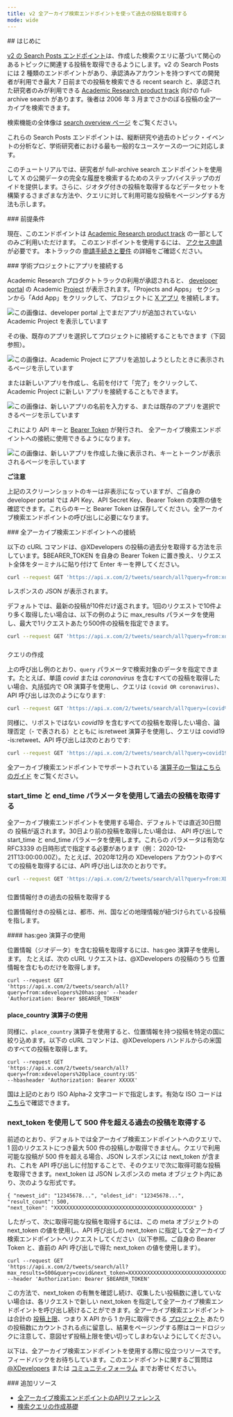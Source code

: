 ```yaml
---
title: v2 全アーカイブ検索エンドポイントを使って過去の投稿を取得する
mode: wide
---
```


<div id="introduction">
  ## はじめに
</div>

[v2 の Search Posts エンドポイント](/ja/x-api/posts/search/introduction)は、作成した検索クエリに基づいて関心のあるトピックに関連する投稿を取得できるようにします。v2 の Search Posts には 2 種類のエンドポイントがあり、承認済みアカウントを持つすべての開発者が利用でき最大 7 日前までの投稿を検索できる recent search と、承認された研究者のみが利用できる
[Academic Research product track](https://developer.x.com/en/products/x-api/early-access/guide#na_2)
向けの full-archive search があります。後者は 2006 年 3 月までさかのぼる投稿の全アーカイブを検索できます。

検索機能の全体像は
[search overview ページ](/ja/x-api/posts/search/introduction)
をご覧ください。

これらの Search Posts エンドポイントは、縦断研究や過去のトピック・イベントの分析など、学術研究者における最も一般的なユースケースの一つに対応します。

このチュートリアルでは、研究者が full-archive search エンドポイントを使用して X の公開データの完全な履歴を検索するためのステップバイステップのガイドを提供します。さらに、ジオタグ付きの投稿を取得するなどデータセットを構築するさまざまな方法や、クエリに対して利用可能な投稿をページングする方法も示します。

<div id="prerequisites">
  ### 前提条件
</div>

現在、このエンドポイントは
[Academic Research product track](https://developer.x.com/en/solutions/academic-research/products-for-researchers)
の一部としてのみご利用いただけます。
このエンドポイントを使用するには、
[アクセス申請](https://developer.x.com/en/portal/petition/academic/is-it-right-for-you)
が必要です。
本トラックの
[申請手続きと要件](https://developer.x.com/en/solutions/academic-research/application-info)
の詳細をご確認ください。

<div id="connect-an-app-to-the-academic-project">
  ### 学術プロジェクトにアプリを接続する
</div>

Academic Research プロダクトトラックの利用が承認されると、
[developer portal](https://developer.x.com/en/portal/dashboard) の Academic
[Project](/ja/resources/fundamentals/projects) が表示されます。「Projects and Apps」
セクションから「Add App」をクリックして、プロジェクトに
[X アプリ](/ja/resources/fundamentals/developer-apps) を接続します。

[](https://res.cloudinary.com/practicaldev/image/fetch/s--gHFOyuDc--/c_limit%2Cf_auto%2Cfl_progressive%2Cq_auto%2Cw_880/https://dev-to-uploads.s3.amazonaws.com/i/gb7aevhqyfvfjznd0pnd.png)

![この画像は、developer portal 上でまだアプリが追加されていない Academic Project を表示しています](https://cdn.cms-twdigitalassets.com/content/dam/developer-twitter/docs/tutorials/getting-historical-tweets-using-the-full-archive-search-endpoint/dev-portal-1.png.twimg.1920.png)

その後、既存のアプリを選択してプロジェクトに接続することもできます（下図参照）。

![この画像は、Academic Project にアプリを追加しようとしたときに表示されるページを示しています](https://cdn.cms-twdigitalassets.com/content/dam/developer-twitter/docs/tutorials/getting-historical-tweets-using-the-full-archive-search-endpoint/dev-portal-2.png.twimg.1920.png)

または新しいアプリを作成し、名前を付けて「完了」をクリックして、Academic Project に新しい
アプリを接続することもできます。

![この画像は、新しいアプリの名前を入力する、または既存のアプリを選択できるページを示しています](https://cdn.cms-twdigitalassets.com/content/dam/developer-twitter/docs/tutorials/getting-historical-tweets-using-the-full-archive-search-endpoint/dev-portal-3.png.twimg.1920.png)

これにより API キーと
[Bearer Token](/ja/resources/fundamentals/authentication#using-and-generating-an-app-only-bearer-token) が発行され、
全アーカイブ検索エンドポイントへの接続に使用できるようになります。

![この画像は、新しいアプリを作成した後に表示され、キーとトークンが表示されるページを示しています](https://cdn.cms-twdigitalassets.com/content/dam/developer-twitter/docs/tutorials/getting-historical-tweets-using-the-full-archive-search-endpoint/dev-portal-4.png.twimg.1920.png)

**ご注意**

上記のスクリーンショットのキーは非表示になっていますが、ご自身の developer portal では
API Key、API Secret Key、Bearer Token の実際の値を確認できます。これらのキーと
Bearer Token は保存してください。全アーカイブ検索エンドポイントの呼び出しに必要になります。

<div id="connecting-to-the-full-archive-search-endpoint">
  ### 全アーカイブ検索エンドポイントへの接続
</div>

以下の cURL コマンドは、@XDevelopers の投稿の過去分を取得する方法を示しています。$BEARER\_TOKEN を自身の Bearer Token に置き換え、リクエスト全体をターミナルに貼り付けて Enter キーを押してください。

```bash
curl --request GET 'https://api.x.com/2/tweets/search/all?query=from:xdevelopers' --header 'Authorization: Bearer $BEARER_TOKEN'
```

レスポンスの JSON が表示されます。

デフォルトでは、最新の投稿が10件だけ返されます。1回のリクエストで10件より多く取得したい場合は、以下の例のように max\_results パラメータを使用し、最大で1リクエストあたり500件の投稿を指定できます。

```bash
curl --request GET 'https://api.x.com/2/tweets/search/all?query=from:xdevelopers&max_results=500' --header 'Authorization: Bearer $BEARER_TOKEN'
```

###

クエリの作成

上の呼び出し例のとおり、`query` パラメータで検索対象のデータを指定できます。たとえば、単語 _covid_ または _coronavirus_ を含むすべての投稿を取得したい場合、丸括弧内で OR 演算子を使用し、クエリは
`(covid OR coronavirus)`、API 呼び出しは次のようになります:

```bash
curl --request GET 'https://api.x.com/2/tweets/search/all?query=(covid%20OR%20coronavirus)&max_results=500' --header 'Authorization: Bearer $BEARER_TOKEN'
```

同様に、リポストではない _covid19_ を含むすべての投稿を取得したい場合、論理否定（- で表される）とともに is:retweet 演算子を使用し、クエリは covid19 -is:retweet、API 呼び出しは次のとおりです:

```bash
curl --request GET 'https://api.x.com/2/tweets/search/all?query=covid19%20-is:retweet&max_results=500' --header 'Authorization: Bearer $BEARER_TOKEN'
```

全アーカイブ検索エンドポイントでサポートされている
[演算子の一覧はこちらのガイド](/ja/x-api/posts/search/integrate/build-a-query)
をご覧ください。

### start\_time と end\_time パラメータを使用して過去の投稿を取得する

全アーカイブ検索エンドポイントを使用する場合、デフォルトでは直近30日間の
投稿が返されます。30日より前の投稿を取得したい場合は、
API 呼び出しで start\_time と end\_time パラメータを使用します。これらの
パラメータは有効な RFC3339 の日時形式で指定する必要があります（例：
2020-12-21T13:00:00.00Z）。たとえば、2020年12月の XDevelopers
アカウントのすべての投稿を取得するには、API 呼び出しは次のとおりです。

```bash
curl --request GET 'https://api.x.com/2/tweets/search/all?query=from:XDevelopers&start_time=2020-12-01T00:00:00.00Z&end_time=2021-01-01T00:00:00.00Z' --header 'Authorization: Bearer $BEARER_TOKEN'
```

###

位置情報付きの過去の投稿を取得する

位置情報付きの投稿とは、都市、州、国などの地理情報が紐づけられている投稿を指します。

<div id="using-hasgeo-operator">
  #### has:geo 演算子の使用
</div>

位置情報（ジオデータ）を含む投稿を取得するには、has:geo 演算子を使用します。
たとえば、次の cURL リクエストは、@XDevelopers の投稿のうち
位置情報を含むものだけを取得します。

```
curl --request GET
'https://api.x.com/2/tweets/search/all?query=from:xdevelopers%20has:geo' --header
'Authorization: Bearer $BEARER_TOKEN'
```

#### place\_country 演算子の使用

同様に、`place_country` 演算子を使用すると、位置情報を持つ投稿を特定の国に絞り込めます。以下の cURL コマンドは、@XDevelopers ハンドルからの米国のすべての投稿を取得します。

```
curl --request GET
'https://api.x.com/2/tweets/search/all?query=from:xdevelopers%20place_country:US'
--hbasheader 'Authorization: Bearer XXXXX'
```

国は上記のとおり ISO Alpha-2 文字コードで指定します。有効な ISO コードは[こちら](http://en.wikipedia.org/wiki/ISO_3166-1_alpha-2)で確認できます。

### next\_token を使用して 500 件を超える過去の投稿を取得する

前述のとおり、デフォルトでは全アーカイブ検索エンドポイントへのクエリで、1 回のリクエストにつき最大 500 件の投稿しか取得できません。クエリで利用可能な投稿が 500 件を超える場合、JSON レスポンスには next\_token が含まれ、これを API 呼び出しに付加することで、そのクエリで次に取得可能な投稿を取得できます。next\_token は JSON レスポンスの meta オブジェクト内にあり、次のような形式です。

```
{ "newest_id": "12345678...", "oldest_id": "12345678...", "result_count": 500,
"next_token": "XXXXXXXXXXXXXXXXXXXXXXXXXXXXXXXXXXXXXXXXXXXXX" }
```

したがって、次に取得可能な投稿を取得するには、この meta オブジェクトの next\_token の値を使用し、API 呼び出しの next\_token に指定して全アーカイブ検索エンドポイントへリクエストしてください（以下参照。ご自身の Bearer Token と、直前の API 呼び出しで得た next\_token の値を使用します）。

```
curl --request GET
'https://api.x.com/2/tweets/search/all?max_results=500&query=covid&next_token=XXXXXXXXXXXXXXXXXXXXXXXXXXXXXXXXXXXXXXXXXXXXX'
--header 'Authorization: Bearer $BEARER_TOKEN'
```

この方法で、next\_token の有無を確認し続け、収集したい投稿数に達していない場合は、各リクエストで新しい next\_token を指定して全アーカイブ検索エンドポイントを呼び出し続けることができます。全アーカイブ検索エンドポイントは合計の
[投稿上限](/ja/x-api/fundamentals/post-cap)、つまり X API から 1 か月に取得できる
[プロジェクト](/ja/resources/fundamentals/projects) あたりの投稿数にカウントされる点に留意し、結果をページングする際はコードロジックに注意して、意図せず投稿上限を使い切ってしまわないようにしてください。

以下は、全アーカイブ検索エンドポイントを使用する際に役立つリソースです。フィードバックをお待ちしています。このエンドポイントに関するご質問は
[@XDevelopers](https://x.com/XDevelopers) または
[コミュニティフォーラム](https://devcommunity.x.com/) までお寄せください。

<div id="additional-resources">
  ### 追加リソース
</div>

- [全アーカイブ検索エンドポイントのAPIリファレンス](/ja/x-api/posts/full-archive-search)
- [検索クエリの作成基礎](/ja/x-api/posts/search/integrate/build-a-query)